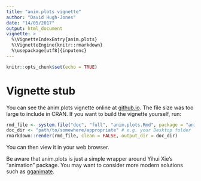 ```yaml
---
title: "anim.plots vignette"
author: "David Hugh-Jones"
date: "14/05/2017"
output: html_document
vignette: >
  %\VignetteIndexEntry{anim.plots}
  %\VignetteEngine{knitr::rmarkdown}
  %\usepackage[utf8]{inputenc}
---
```


```r
knitr::opts_chunk$set(echo = TRUE)
```

# Vignette stub

You can see the anim.plots vignette online at [github.io](https://hughjonesd.github.io/anim.plots/anim.plots.html). The
file size was too large to include in CRAN. If you want to build the vignette yourself, run:

```r
rmd_file <- system.file("doc", "full", "anim.plots.Rmd", package = "anim.plots")
doc_dir <- "path/to/somewhere/appropriate" # e.g. your Desktop folder
rmarkdown::render(rmd_file, clean = FALSE, output_dir = doc_dir)
```

You can then view it in your web browser.

Be aware that anim.plots is just a simple wrapper around Yihui Xie's "animation"
package. You may want to consider more modern solutions such as [gganimate](https://cran.r-project.org/package=gganimate).


